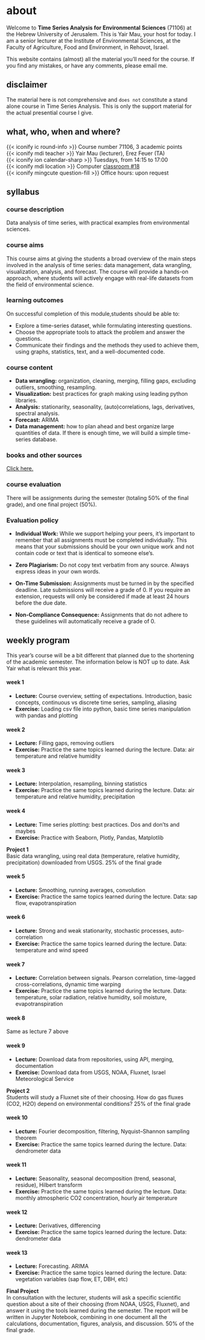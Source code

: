 # about {.unnumbered}

Welcome to **Time Series Analysis for Environmental Sciences** (71106) at the Hebrew University of Jerusalem. This is Yair Mau, your host for today. I am a senior lecturer at the Institute of Environmental Sciences, at the Faculty of Agriculture, Food and Environment, in Rehovot, Israel.

This website contains (almost) all the material you’ll need for the course. If you find any mistakes, or have any comments, please email me.

## disclaimer

<div class="alert alert-danger">
The material here is not comprehensive and `does not` constitute a stand alone course in Time Series Analysis. This is only the support material for the actual presential course I give.</div>

## what, who, when and where?

{{< iconify ic round-info >}} Course number 71106, 3 academic points  
{{< iconify mdi teacher >}} Yair Mau (lecturer), Erez Feuer (TA)  
{{< iconify ion calendar-sharp >}} Tuesdays, from 14:15 to 17:00  
{{< iconify mdi location >}} Computer [classroom #18](https://goo.gl/maps/rzniv9NuyEs4ETH58)   
{{< iconify mingcute question-fill >}} Office hours: upon request

## syllabus

### course description

Data analysis of time series, with practical examples from environmental sciences.

### course aims

This course aims at giving the students a broad overview of the main steps involved in the analysis of time series: data management, data wrangling, visualization, analysis, and forecast. The course will provide a hands-on approach, where students will actively engage with real-life datasets from the field of environmental science.

### learning outcomes

On successful completion of this module,students should be able to:

* Explore a time-series dataset, while formulating interesting questions.
* Choose the appropriate tools to attack the problem and answer the questions.
* Communicate their findings and the methods they used to achieve them, using graphs, statistics, text, and a well-documented code.

### course content

* **Data wrangling:** organization, cleaning, merging, filling gaps, excluding outliers, smoothing, resampling.
* **Visualization:** best practices for graph making using leading python libraries.
* **Analysis:** stationarity, seasonality, (auto)correlations, lags, derivatives, spectral analysis.
* **Forecast:** ARIMA
* **Data management:** how to plan ahead and best organize large quantities of data. If there is enough time, we will build a simple time-series database.

### books and other sources 

[Click here.](references.html)

### course evaluation

There will be assignments during the semester (totaling 50% of the final grade), and one final project (50%). 

### Evaluation policy

* **Individual Work:** While we support helping your peers, it's important to remember that all assignments must be completed individually. This means that your submissions should be your own unique work and not contain code or text that is identical to someone else's.

* **Zero Plagiarism:** Do not copy text verbatim from any source. Always express ideas in your own words.

* **On-Time Submission:** Assignments must be turned in by the specified deadline. Late submissions will receive a grade of 0. If you require an extension, requests will only be considered if made at least 24 hours before the due date.

* **Non-Compliance Consequence:** Assignments that do not adhere to these guidelines will automatically receive a grade of 0.

## weekly program

<div class="alert alert-danger">
This year's course will be a bit different that planned due to the shortening of the academic semester. The information below is NOT up to date. Ask Yair what is relevant this year.</div>

#### week 1

* **Lecture:** Course overview, setting of expectations. Introduction, basic concepts, continuous vs discrete time series, sampling, aliasing
* **Exercise:** Loading csv file into python, basic time series manipulation with pandas and plotting

#### week 2

* **Lecture:** Filling gaps, removing outliers
* **Exercise:** Practice the same topics learned during the lecture. Data: air temperature and relative humidity

#### week 3

* **Lecture:** Interpolation, resampling, binning statistics
* **Exercise:** Practice the same topics learned during the lecture. Data: air temperature and relative humidity, precipitation

#### week 4

* **Lecture:** Time series plotting: best practices. Dos and don’ts and maybes
* **Exercise:** Practice with Seaborn, Plotly, Pandas, Matplotlib

<div class="alert alert-success">
**Project 1**  
Basic data wrangling, using real data (temperature, relative humidity, precipitation) downloaded from USGS. 25% of the final grade</div>

#### week 5

* **Lecture:** Smoothing, running averages, convolution
* **Exercise:** Practice the same topics learned during the lecture. Data: sap flow, evapotranspiration

#### week 6

* **Lecture:** Strong and weak stationarity, stochastic processes, auto-correlation
* **Exercise:** Practice the same topics learned during the lecture. Data: temperature and wind speed

#### week 7

* **Lecture:** Correlation between signals. Pearson correlation, time-lagged cross-correlations, dynamic time warping
* **Exercise:** Practice the same topics learned during the lecture. Data: temperature, solar radiation, relative humidity, soil moisture, evapotranspiration

#### week 8

Same as lecture 7 above

#### week 9

* **Lecture:** Download data from repositories, using API, merging, documentation
* **Exercise:** Download data from USGS, NOAA, Fluxnet, Israel Meteorological Service

<div class="alert alert-success">
**Project 2**  
Students will study a Fluxnet site of their choosing. How do gas fluxes (CO2, H2O) depend on environmental conditions? 25% of the final grade</div>

#### week 10

* **Lecture:** Fourier decomposition, filtering, Nyquist–Shannon sampling theorem
* **Exercise:** Practice the same topics learned during the lecture. Data: dendrometer data

#### week 11

* **Lecture:** Seasonality, seasonal decomposition (trend, seasonal, residue), Hilbert transform
* **Exercise:** Practice the same topics learned during the lecture. Data: monthly atmospheric CO2 concentration, hourly air temperature

#### week 12

* **Lecture:** Derivatives, differencing
* **Exercise:** Practice the same topics learned during the lecture. Data: dendrometer data

#### week 13

* **Lecture:** Forecasting. ARIMA
* **Exercise:** Practice the same topics learned during the lecture. Data: vegetation variables (sap flow, ET, DBH, etc)

<div class="alert alert-success">
**Final Project**  
In consultation with the lecturer, students will ask a specific scientific question about a site of their choosing (from NOAA, USGS, Fluxnet), and answer it using the tools learned during the semester. The report will be written in Jupyter Notebook, combining in one document all the calculations, documentation, figures, analysis, and discussion. 50% of the final grade.
</div>

